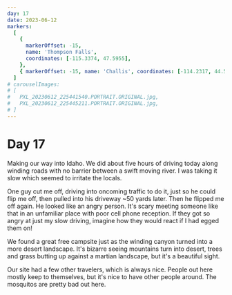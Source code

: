 ```yaml
---
day: 17
date: 2023-06-12
markers:
  [
    {
      markerOffset: -15,
      name: 'Thompson Falls',
      coordinates: [-115.3374, 47.5955],
    },
    { markerOffset: -15, name: 'Challis', coordinates: [-114.2317, 44.5046] },
  ]
# carouselImages:
# [
#   PXL_20230612_225441540.PORTRAIT.ORIGINAL.jpg,
#   PXL_20230612_225445211.PORTRAIT.ORIGINAL.jpg,
# ]
---
```


# Day 17

Making our way into Idaho. We did about five hours of driving today along winding roads with no barrier between a swift moving river. I was taking it slow which seemed to irritate the locals.

One guy cut me off, driving into oncoming traffic to do it, just so he could flip me off, then pulled into his driveway ~50 yards later. Then he flipped me off again. He looked like an angry person. It's scary meeting someone like that in an unfamiliar place with poor cell phone reception. If they got so angry at just my slow driving, imagine how they would react if I had egged them on!

We found a great free campsite just as the winding canyon turned into a more desert landscape. It's bizarre seeing mountains turn into desert, trees and grass butting up against a martian landscape, but it's a beautiful sight.

Our site had a few other travelers, which is always nice. People out here mostly keep to themselves, but it's nice to have other people around. The mosquitos are pretty bad out here.
